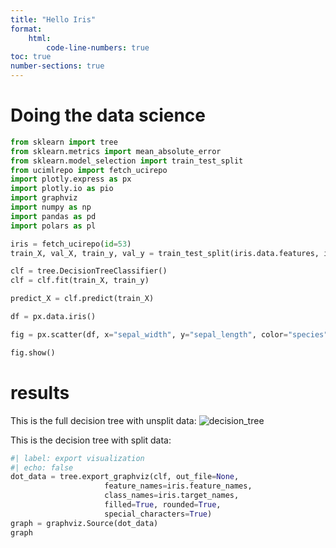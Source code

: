 ```yaml
---
title: "Hello Iris"
format:
    html:
        code-line-numbers: true
toc: true
number-sections: true
---
```


# Doing the data science

```python
from sklearn import tree
from sklearn.metrics import mean_absolute_error
from sklearn.model_selection import train_test_split
from ucimlrepo import fetch_ucirepo
import plotly.express as px
import plotly.io as pio
import graphviz
import numpy as np
import pandas as pd
import polars as pl
```


```python
iris = fetch_ucirepo(id=53)
train_X, val_X, train_y, val_y = train_test_split(iris.data.features, iris.data.targets, random_state=0)
```

```python
clf = tree.DecisionTreeClassifier()
clf = clf.fit(train_X, train_y)
```


```python
predict_X = clf.predict(train_X)

```


```python
df = px.data.iris()

fig = px.scatter(df, x="sepal_width", y="sepal_length", color="species", template="simple_white")

fig.show()
```

# results
This is the full decision tree with unsplit data:
![decision_tree](images/output.svg)


This is the decision tree with split data:
```python
#| label: export visualization
#| echo: false
dot_data = tree.export_graphviz(clf, out_file=None, 
                     feature_names=iris.feature_names,  
                     class_names=iris.target_names,  
                     filled=True, rounded=True,  
                     special_characters=True)  
graph = graphviz.Source(dot_data)  
graph
```